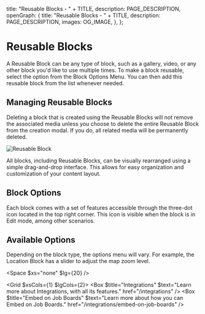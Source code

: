 
  title: "Reusable Blocks - " + TITLE,
  description: PAGE_DESCRIPTION,
  openGraph: {
    title: "Reusable Blocks - " + TITLE,
    description: PAGE_DESCRIPTION,
    images: OG_IMAGE,
  },
};

# Reusable Blocks 
A Reusable Block can be any type of block, such as a gallery, video, or any other block you'd like to use multiple times. To make a block reusable, select the option from the Block Options Menu. You can then add this reusable block from the list whenever needed.

## Managing Reusable Blocks
Deleting a block that is created using the Reusable Blocks will not remove the associated media unless you choose to delete the entire Reusable Block from the creation modal. If you do, all related media will be permanently deleted.

![Reusable Block](/14-reusable-block/modal.jpg)

All blocks, including Reusable Blocks, can be visually rearranged using a simple drag-and-drop interface. This allows for easy organization and customization of your content layout.

<StyledDataDropdownButton>
  <Icon name="Move" />
</StyledDataDropdownButton>

## Block Options

Each block comes with a set of features accessible through the three-dot icon located in the top right corner. This icon is visible when the block is in Edit mode, among other scenarios.

<StyledDataDropdownButton>
  <Icon name="EllipsisVertical" />
</StyledDataDropdownButton>

## Available Options

Depending on the block type, the options menu will vary. For example, the Location Block has a slider to adjust the map zoom level. 

<Space $xs="none" $lg={20} />

<Grid $xsCols={1} $lgCols={2}>
  <Box $title="Integrations" $text="Learn more about Integrations, with all its features." href="/integrations" />
  <Box $title="Embed on Job Boards" $text="Learn more about how you can Embed on Job Boards." href="/integrations/embed-on-job-boards" />
</Grid>
